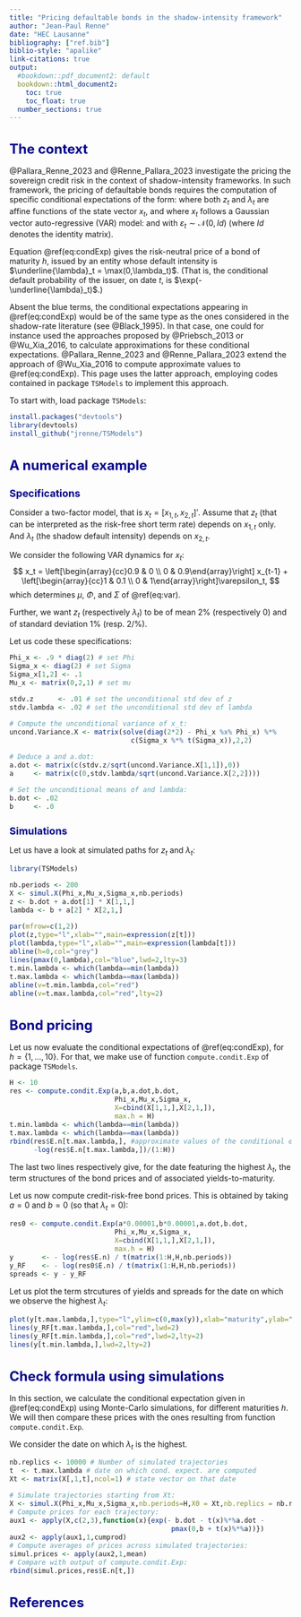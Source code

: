 ```yaml
---
title: "Pricing defaultable bonds in the shadow-intensity framework"
author: "Jean-Paul Renne"
date: "HEC Lausanne"
bibliography: ["ref.bib"]
biblio-style: "apalike"
link-citations: true
output:
  #bookdown::pdf_document2: default
  bookdown::html_document2:
    toc: true
    toc_float: true
  number_sections: true
---
```




[//]: <> (Below: change in title format:)

<style type="text/css">
body{ /* Normal  */
      font-size: 14px;
  }
td {  /* Table  */
  font-size: 8px;
}
h1.title {
  font-size: 30px;
  color: DarkRed;
}
h1 { /* Header 1 */
  font-size: 24px;
  color: DarkBlue;
}
h2 { /* Header 2 */
    font-size: 18px;
  color: DarkBlue;
}
h3 { /* Header 3 */
  font-size: 14px;
  font-family: "Times New Roman", Times, serif;
  color: DarkBlue;
}
code.r{ /* Code block */
    font-size: 12px;
}
pre { /* Code block - determines code spacing between lines */
    font-size: 14px;
}
</style>

# The context 

@Pallara_Renne_2023 and @Renne_Pallara_2023 investigate the pricing the sovereign credit risk in the context of shadow-intensity frameworks. In such framework, the pricing of defaultable bonds requires the computation of specific conditional expectations of the form:
\begin{equation}
\mathbb{E}_t(\exp[\color{blue}{-z_{t+1}-\dots-z_{t+h}}-\max(0,\lambda_{t+1})-\dots -\max(0,\lambda_{t+h})]),(\#eq:condExp)
\end{equation}
where both $z_t$ and $\lambda_t$ are affine functions of the state vector $x_t$, and where $x_t$ follows a Gaussian vector auto-regressive (VAR) model:
\begin{eqnarray*}
z_t &=& \dot{a}'x_t + \dot{b}\\
\lambda_t &=& a'x_t + b
\end{eqnarray*}
and
\begin{equation}
x_t = \mu + \Phi x_{t-1}+ \Sigma\varepsilon_t,(\#eq:var)
\end{equation}
with $\varepsilon_t \sim \mathcal{N}(0,Id)$ (where $Id$ denotes the identity matrix).

Equation \@ref(eq:condExp) gives the risk-neutral price of a bond of maturity $h$, issued by an entity whose default intensity is $\underline{\lambda}_t = \max(0,\lambda_t)$. (That is, the conditional default probability of the issuer, on date $t$, is $\exp(-\underline{\lambda}_t)$.)

Absent the blue terms, the conditional expectations appearing in \@ref(eq:condExp) would be of the same type as the ones considered in the shadow-rate literature (see @Black_1995). In that case, one could for instance used the approaches proposed by @Priebsch_2013 or @Wu_Xia_2016, to calculate approximations for these conditional expectations. @Pallara_Renne_2023 and @Renne_Pallara_2023 extend the approach of @Wu_Xia_2016 to compute approximate values to \@ref(eq:condExp). This page uses the latter approach, employing codes contained in package `TSModels` to implement this approach.

To start with, load package `TSModels`:

```r
install.packages("devtools")
library(devtools)
install_github("jrenne/TSModels")
```


# A numerical example

## Specifications

Consider a two-factor model, that is $x_t = [x_{1,t},x_{2,t}]'$. Assume that $z_t$ (that can be interpreted as the risk-free short term rate) depends on $x_{1,t}$ only. And $\lambda_t$ (the shadow default intensity) depends on $x_{2,t}$.

We consider the following VAR dynamics for $x_t$:
$$
x_t = \left[\begin{array}{cc}0.9 & 0 \\ 0 & 0.9\end{array}\right] x_{t-1} +
\left[\begin{array}{cc}1 & 0.1 \\ 0 & 1\end{array}\right]\varepsilon_t,
$$
which determines $\mu$, $\Phi$, and $\Sigma$ of \@ref(eq:var).

Further, we want $z_t$ (respectively $\lambda_t$) to be of mean 2\% (respectively 0) and of standard deviation $1\%$ (resp. 2/%).

Let us code these specifications:

```r
Phi_x <- .9 * diag(2) # set Phi
Sigma_x <- diag(2) # set Sigma
Sigma_x[1,2] <- .1
Mu_x <- matrix(0,2,1) # set mu

stdv.z      <- .01 # set the unconditional std dev of z
stdv.lambda <- .02 # set the unconditional std dev of lambda

# Compute the unconditional variance of x_t:
uncond.Variance.X <- matrix(solve(diag(2*2) - Phi_x %x% Phi_x) %*%
                              c(Sigma_x %*% t(Sigma_x)),2,2)

# Deduce a and a.dot:
a.dot <- matrix(c(stdv.z/sqrt(uncond.Variance.X[1,1]),0))
a     <- matrix(c(0,stdv.lambda/sqrt(uncond.Variance.X[2,2])))

# Set the unconditional means of and lambda:
b.dot <- .02
b     <- .0
```

## Simulations

Let us have a look at simulated paths for $z_t$ and $\lambda_t$:

```r
library(TSModels)

nb.periods <- 200
X <- simul.X(Phi_x,Mu_x,Sigma_x,nb.periods)
z <- b.dot + a.dot[1] * X[1,1,]
lambda <- b + a[2] * X[2,1,]
```

```r
par(mfrow=c(1,2))
plot(z,type="l",xlab="",main=expression(z[t]))
plot(lambda,type="l",xlab="",main=expression(lambda[t]))
abline(h=0,col="grey")
lines(pmax(0,lambda),col="blue",lwd=2,lty=3)
t.min.lambda <- which(lambda==min(lambda))
t.max.lambda <- which(lambda==max(lambda))
abline(v=t.min.lambda,col="red")
abline(v=t.max.lambda,col="red",lty=2)
```

# Bond pricing {#sec:Model}

Let us now evaluate the conditional expectations of \@ref(eq:condExp), for $h=\{1,\dots,10\}$. For that, we make use of function `compute.condit.Exp` of package `TSModels`.

```r
H <- 10
res <- compute.condit.Exp(a,b,a.dot,b.dot,
                          Phi_x,Mu_x,Sigma_x,
                          X=cbind(X[1,1,],X[2,1,]),
                          max.h = H)
t.min.lambda <- which(lambda==min(lambda))
t.max.lambda <- which(lambda==max(lambda))
rbind(res$E.n[t.max.lambda,], #approximate values of the conditional expect. for date t
      -log(res$E.n[t.max.lambda,])/(1:H))
```

The last two lines respectively give, for the date featuring the highest $\lambda_t$, the term structures of the bond prices and of associated yields-to-maturity.

Let us now compute credit-risk-free bond prices. This is obtained by taking $a=0$ and $b=0$ (so that $\lambda_t=0$): 

```r
res0 <- compute.condit.Exp(a*0.00001,b*0.00001,a.dot,b.dot,
                          Phi_x,Mu_x,Sigma_x,
                          X=cbind(X[1,1,],X[2,1,]),
                          max.h = H)
y       <- - log(res$E.n) / t(matrix(1:H,H,nb.periods))
y_RF    <- - log(res0$E.n) / t(matrix(1:H,H,nb.periods))
spreads <- y - y_RF
```

Let us plot the term strcutures of yields and spreads for the date on which we observe the highest $\lambda_t$:

```r
plot(y[t.max.lambda,],type="l",ylim=c(0,max(y)),xlab="maturity",ylab="yields",lwd=2)
lines(y_RF[t.max.lambda,],col="red",lwd=2)
lines(y_RF[t.min.lambda,],col="red",lwd=2,lty=2)
lines(y[t.min.lambda,],lwd=2,lty=2)
```


# Check formula using simulations

In this section, we calculate the conditional expectation given in \@ref(eq:condExp) using Monte-Carlo simulations, for different maturities $h$. We will then compare these prices with the ones resulting from function `compute.condit.Exp`. 

We consider the date on which $\lambda_t$ is the highest.


```r
nb.replics <- 10000 # Number of simulated trajectories
t  <- t.max.lambda # date on which cond. expect. are computed
Xt <- matrix(X[,1,t],ncol=1) # state vector on that date

# Simulate trajectories starting from Xt:
X <- simul.X(Phi_x,Mu_x,Sigma_x,nb.periods=H,X0 = Xt,nb.replics = nb.replics)
# Compute prices for each trajectory:
aux1 <- apply(X,c(2,3),function(x){exp(- b.dot - t(x)%*%a.dot -
                                        pmax(0,b + t(x)%*%a))})
aux2 <- apply(aux1,1,cumprod)
# Compute averages of prices across simulated trajectories:
simul.prices <- apply(aux2,1,mean)
# Compare with output of compute.condit.Exp:
rbind(simul.prices,res$E.n[t,])
```

# References {-}

